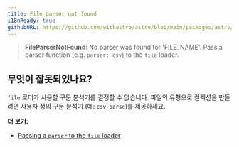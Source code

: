 ```yaml
---
title: File parser not found
i18nReady: true
githubURL: https://github.com/withastro/astro/blob/main/packages/astro/src/core/errors/errors-data.ts
---
```


> **FileParserNotFound**: No parser was found for 'FILE_NAME'. Pass a parser function (e.g. `parser: csv`) to the `file` loader.

## 무엇이 잘못되었나요?
`file` 로더가 사용할 구문 분석기를 결정할 수 없습니다. 파일의 유형으로 컬렉션을 만들려면 사용자 정의 구문 분석기 (예: `csv-parse`)를 제공하세요.

**더 보기:**
-  [Passing a `parser` to the `file` loader](/ko/guides/content-collections/#parser-함수)
